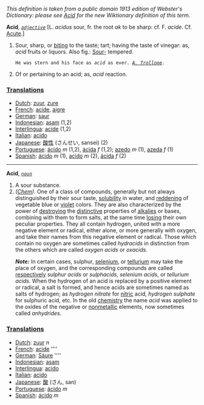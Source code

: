 ''This definition is taken from a public domain 1913 edition of Webster's Dictionary: please see [[Acid]] for the new Wiktionary definition of this term.''

'''Acid''', ''<code>[[adjective (part of speech)|adjective]]</code>'' [L. ''acidus'' sour, fr. the root ''ak'' to be sharp: cf. F. ''acide''. Cf. [[Acute]].]

<ol>
<li>Sour, sharp, or [[biting]] to the taste; tart; having the taste of vinegar: as, ''acid'' fruits or liquors. Also fig.: [[Sour-]] tempered.

<code>He was stern and his face as ''acid'' as ever. ''[[A. Trollope (source)|A. Trollope]].''</code>

<li> Of or pertaining to an acid; as, ''acid'' reaction.
</ol>

===[[Translations]]===
*[[Dutch]]: [[zuur]], [[zure]]
*[[French]]: [[acide]], [[aigre]]
*[[German]]: [[saur]]
*[[Indonesian]]: [[asam]] (1,2)
*[[Interlingua]]: [[acide]] (1,2)
*[[Italian]]: [[acido]]
*[[Japanese]]: [[酸性]] (さんせい, sansei) (2)
*[[Portuguese]]: [[ácido]] ''m'' (1,2), [[ácida]] ''f'' (1,2); [[azedo]] ''m'' (1), [[azeda]] ''f'' (1)
*[[Spanish]]: [[ácido]] ''m'' (1), [[acido]] ''m'' (2), [[ácida]] ''f'' (2)

-----
'''Acid''', ''<code>[[noun (part of speech)|noun]]</code>''

<ol>
<li>A sour substance.

<li> ''([[Chem (subject)|Chem]]).'' One of a class of compounds, generally but not always distinguished by their sour taste, [[solubility]] in water, and [[reddening]] of vegetable blue or [[violet]] colors. They are also characterized by the power of [[destroying]] the [[distinctive]] properties of [[alkalies]] or bases, combining with them to form salts, at the same time [[losing]] their own peculiar properties. They all contain hydrogen, united with a more negative element or radical, either alone, or more generally with oxygen, and take their names from this negative element or radical. Those which contain no oxygen are sometimes called ''hydracids'' in distinction from the others which are called ''oxygen acids'' or ''oxacids''.

'''''Note:''''' In certain cases, sulphur, [[selenium]], or [[tellurium]] may take the place of oxygen, and the corresponding compounds are called [[respectively]] ''sulphur acids'' or ''sulphacids'', ''selenium acids'', or ''tellurium acids''. When the hydrogen of an acid is replaced by a positive element or radical, a salt is formed, and hence acids are sometimes named as salts of hydrogen; as ''hydrogen nitrate'' for [[nitric]] acid, ''hydrogen sulphate'' for sulphuric acid, etc. In the old [[chemistry]] the name ''acid'' was applied to the oxides of the negative or [[nonmetallic]] elements, now sometimes called ''anhydrides''.
</ol>

===[[Translations]]===
*[[Dutch]]: [[zuur]] ''n''
*[[French]]: [[acide]] ''''
*[[German]]: [[Säure]] ''''
*[[Indonesian]]: [[asam]]
*[[Interlingua]]: [[acido]]
*[[Italian]]: [[acido]]
*[[Japanese]]: [[酸]] (さん, san)
*[[Portuguese]]: [[ácido]] ''m''
*[[Spanish]]: [[ácido]] ''m''